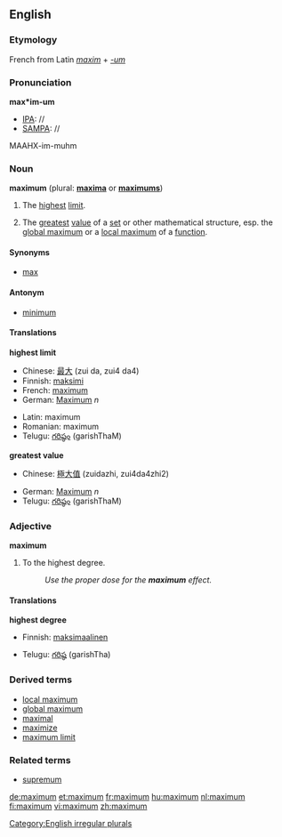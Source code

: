 ==English==

===Etymology===
French from Latin ''[[maxim]]'' + ''[[-um]]''

===Pronunciation===
'''max*im-um'''
*[[IPA]]: //
*[[SAMPA]]: //
MAAHX-im-muhm

===Noun===
'''maximum''' (plural: '''[[maxima]]''' or '''[[maximums]]''')

# The [[high|highest]] [[limit]].
# {{mathematics}} The [[great]]est [[value]] of a [[set]] or other mathematical structure, esp. the [[global maximum]] or a [[local maximum]] of a [[function]].

====Synonyms====
*[[max]]

====Antonym====
*[[minimum]]

====Translations====
'''highest limit'''
{{top}}
*Chinese: [[最]][[大]] (zui da, zui4 da4)
*Finnish: [[maksimi]]
*French: [[maximum'French|maximum]]
*German: [[Maximum]] ''n''
{{mid}}
*Latin: maximum
*Romanian: maximum
*Telugu: [[గరిష్ఠం]] (garishThaM)
{{bottom}}

'''greatest value'''
{{top}}
*Chinese: [[極]][[大]][[值]] (zuidazhi, zui4da4zhi2)
{{mid}}
*German: [[Maximum]] ''n''
*Telugu: [[గరిష్ఠం]] (garishThaM)
{{bottom}}

===Adjective===
'''maximum'''
# To the highest degree.
#: ''Use the proper dose for the '''maximum''' effect.''

====Translations====
'''highest degree'''
{{top}}
*Finnish: [[maksimaalinen]]
{{mid}}
*Telugu: [[గరిష్ఠ]] (garishTha)
{{bottom}}

===Derived terms===
*[[local maximum]]
*[[global maximum]]
*[[maximal]]
*[[maximize]]
*[[maximum limit]]

===Related terms===
*[[supremum]]

[[Category:English irregular plurals]]

[[de:maximum]]
[[et:maximum]]
[[fr:maximum]]
[[hu:maximum]]
[[nl:maximum]]
[[fi:maximum]]
[[vi:maximum]]
[[zh:maximum]]